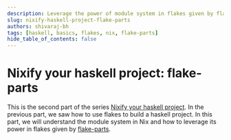 ```yaml
---
description: Leverage the power of module system in flakes given by flake-parts.
slug: nixify-haskell-project-flake-parts
authors: shivaraj-bh
tags: [haskell, basics, flakes, nix, flake-parts]
hide_table_of_contents: false
---
```


# Nixify your haskell project: flake-parts

This is the second part of the series [Nixify your haskell project]. In the previous part, we saw how to use flakes to build a haskell project. In this part, we will understand the module system in Nix and how to leverage its power in flakes given by [flake-parts](https://flake.parts). 

[Nixify your haskell project]: /blog/nixify-haskell-project-intro
